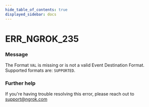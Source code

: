 ```yaml
---
hide_table_of_contents: true
displayed_sidebar: docs
---
```



# ERR_NGROK_235

### Message

The Format `VAL` is missing or is not a valid Event Destination Format. Supported formats are: `SUPPORTED`.

<ErrorDetails error="err_ngrok_235" />

### Further help

If you're having trouble resolving this error, please reach out to [support@ngrok.com](mailto:support@ngrok.com?subject=Help%20with%20ERR_NGROK_235)

